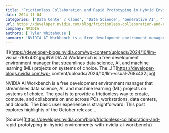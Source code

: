 ```yaml
---
title: 'Frictionless Collaboration and Rapid Prototyping in Hybrid Environments with NVIDIA AI Workbench'
date: 2024-11-04
categories: ['Data Center / Cloud', 'Data Science', 'Generative AI', 'featured', 'NIM Agent Blueprint', 'Retrieval Augmented Generation (RAG)']
url: https://developer.nvidia.com/blog/frictionless-collaboration-and-rapid-prototyping-in-hybrid-environments-with-nvidia-ai-workbench/
company: NVIDIA
authors: ['Tyler Whitehouse']
summary: 'NVIDIA AI Workbench is a free development environment manager that streamlines data science, AI, and machine learning (ML) projects on systems of choice. The...'
---
```



![](https://developer-blogs.nvidia.com/wp-content/uploads/2024/10/llm-
visual-768x432.jpg)NVIDIA AI Workbench is a free development environment
manager that streamlines data science, AI, and machine learning (ML) projects
on systems of choice. The...![](https://developer-blogs.nvidia.com/wp-
content/uploads/2024/10/llm-visual-768x432.jpg)

NVIDIA AI Workbench is a free development environment manager that streamlines
data science, AI, and machine learning (ML) projects on systems of choice. The
goal is to provide a frictionless way to create, compute, and collaborate on
and across PCs, workstations, data centers, and clouds. The basic user
experience is straightforward: This post explores highlights of the October
release…

[Source](https://developer.nvidia.com/blog/frictionless-collaboration-and-
rapid-prototyping-in-hybrid-environments-with-nvidia-ai-workbench/)


